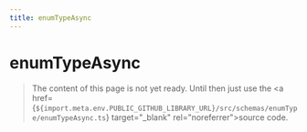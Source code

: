 ```yaml
---
title: enumTypeAsync
---
```


# enumTypeAsync

> The content of this page is not yet ready. Until then just use the <a href={`${import.meta.env.PUBLIC_GITHUB_LIBRARY_URL}/src/schemas/enumType/enumTypeAsync.ts`} target="\_blank" rel="noreferrer">source code</a>.
